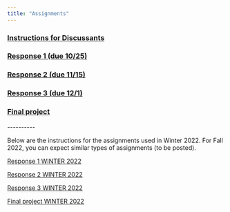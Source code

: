 ```yaml
---
title: "Assignments"
---
```


### [Instructions for Discussants](files/discussant.html)

### [Response 1 (due 10/25)](files/responses/01_definitions-2022.html)

### [Response 2 (due 11/15)](files/responses/02_fairness-2022.html)

### [Response 3 (due 12/1)](files/responses/03_resistance-2022.html)

### [Final project](files/final-project-2022.html)

\-\-\-\-\-\-\-\-\--

Below are the instructions for the assignments used in Winter 2022. For Fall 2022, you can expect similar types of assignments (to be posted).

[Response 1 WINTER 2022](files/responses/01_definitions.html)

[Response 2 WINTER 2022](files/responses/02_fairness.html)

[Response 3 WINTER 2022](files/responses/03_resistance.html)

[Final project WINTER 2022](files/final-project.html)
